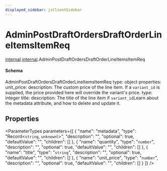 ```yaml
---
displayed_sidebar: jsClientSidebar
---
```



# AdminPostDraftOrdersDraftOrderLineItemsItemReq

[internal](../../admin_discounts/modules/admin_discounts.internal.mdx).[internal](../modules/admin_discounts.internal.internal.mdx).AdminPostDraftOrdersDraftOrderLineItemsItemReq

#### Schema

AdminPostDraftOrdersDraftOrderLineItemsItemReq
type: object
properties:
  unit_price:
    description: The custom price of the line item. If a `variant_id` is supplied, the price provided here will override the variant's price.
    type: integer
  title:
    description: The title of the line item if `variant_id`Learn about the metadata attribute, and how to delete and update it.

## Properties

<ParameterTypes parameters={[
  {
    "name": "metadata",
    "type": "Record<`string`, `unknown`\\>",
    "description": "",
    "optional": true,
    "defaultValue": "",
    "children": []
  },
  {
    "name": "quantity",
    "type": "`number`",
    "description": "",
    "optional": true,
    "defaultValue": "",
    "children": []
  },
  {
    "name": "title",
    "type": "`string`",
    "description": "",
    "optional": true,
    "defaultValue": "",
    "children": []
  },
  {
    "name": "unit_price",
    "type": "`number`",
    "description": "",
    "optional": true,
    "defaultValue": "",
    "children": []
  }
]} />
